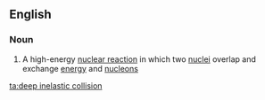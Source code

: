 ==English==

===Noun===
{{en-noun}}

# {{lb|en|physics}} A high-energy [[nuclear reaction]] in which two [[nucleus|nuclei]] overlap and exchange [[energy]] and [[nucleon]]s

[[ta:deep inelastic collision]]